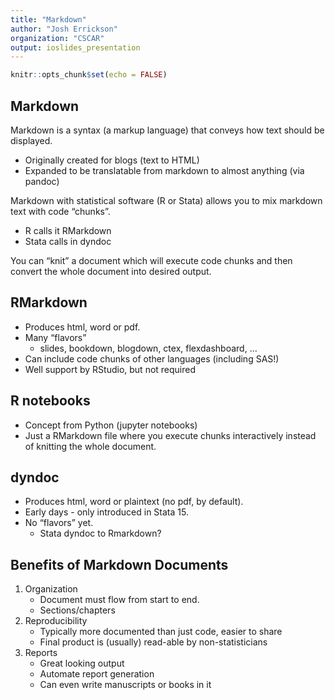 ```yaml
---
title: "Markdown"
author: "Josh Errickson"
organization: "CSCAR"
output: ioslides_presentation
---
```


```r
knitr::opts_chunk$set(echo = FALSE)
```

## Markdown

Markdown is a syntax (a markup language) that conveys how text should be displayed.

- Originally created for blogs (text to HTML)
- Expanded to be translatable from markdown to almost anything (via pandoc)

Markdown with statistical software (R or Stata) allows you to mix markdown text with code "chunks".

- R calls it RMarkdown
- Stata calls in dyndoc

You can "knit" a document which will execute code chunks and then convert the whole document into desired output.

## RMarkdown

- Produces html, word or pdf.
- Many "flavors"
    - slides, bookdown, blogdown, ctex, flexdashboard, ...
- Can include code chunks of other languages (including SAS!)
- Well support by RStudio, but not required

## R notebooks

- Concept from Python (jupyter notebooks)
- Just a RMarkdown file where you execute chunks interactively instead of knitting the whole document.

## dyndoc

- Produces html, word or plaintext (no pdf, by default).
- Early days - only introduced in Stata 15.
- No "flavors" yet.
    - Stata dyndoc to Rmarkdown?

## Benefits of Markdown Documents

1) Organization
    - Document must flow from start to end.
    - Sections/chapters
2) Reproducibility
    - Typically more documented than just code, easier to share
    - Final product is (usually) read-able by non-statisticians
3) Reports
    - Great looking output
    - Automate report generation
    - Can even write manuscripts or books in it